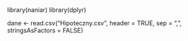 library(naniar)
library(dplyr)

dane <- read.csv("Hipoteczny.csv", header = TRUE, sep = ",", stringsAsFactors = FALSE)

